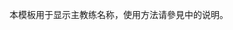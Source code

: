 <includeonly><!-- 在這裡加入模板的保護標識 --></includeonly><noinclude>{{template doc page viewed directly}}</noinclude>
<!-- 在本行下編輯模板說明 -->
本模板用于显示主教练名称，使用方法请參見{{tl|Football squad}}中的说明。
<includeonly>
<!-- 本行下加入模板的分類 -->
[[Category:足球模板|{{PAGENAME}}]]
<!-- 本行下加入模板的跨語言鏈接 -->

</includeonly>